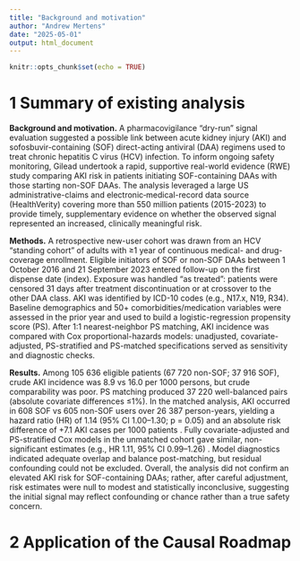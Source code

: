 ```yaml
---
title: "Background and motivation"
author: "Andrew Mertens"
date: "2025-05-01"
output: html_document
---
```


```r
knitr::opts_chunk$set(echo = TRUE)
```


# 1 Summary of existing analysis


**Background and motivation.** A pharmacovigilance “dry-run” signal evaluation suggested a possible link between acute kidney injury (AKI) and sofosbuvir-containing (SOF) direct-acting antiviral (DAA) regimens used to treat chronic hepatitis C virus (HCV) infection. To inform ongoing safety monitoring, Gilead undertook a rapid, supportive real-world evidence (RWE) study comparing AKI risk in patients initiating SOF-containing DAAs with those starting non-SOF DAAs. The analysis leveraged a large US administrative-claims and electronic‐medical-record data source (HealthVerity) covering more than 550 million patients (2015-2023) to provide timely, supplementary evidence on whether the observed signal represented an increased, clinically meaningful risk.

**Methods.** A retrospective new-user cohort was drawn from an HCV “standing cohort” of adults with ≥1 year of continuous medical- and drug-coverage enrollment. Eligible initiators of SOF or non-SOF DAAs between 1 October 2016 and 21 September 2023 entered follow-up on the first dispense date (index). Exposure was handled “as treated”: patients were censored 31 days after treatment discontinuation or at crossover to the other DAA class. AKI was identified by ICD-10 codes (e.g., N17.x, N19, R34). Baseline demographics and 50+ comorbidities/medication variables were assessed in the prior year and used to build a logistic-regression propensity score (PS). After 1:1 nearest-neighbor PS matching, AKI incidence was compared with Cox proportional-hazards models: unadjusted, covariate-adjusted, PS-stratified and PS-matched specifications served as sensitivity and diagnostic checks.

**Results.** Among 105 636 eligible patients (67 720 non-SOF; 37 916 SOF), crude AKI incidence was 8.9 vs 16.0 per 1000 persons, but crude comparability was poor. PS matching produced 37 220 well-balanced pairs (absolute covariate differences ≤1%). In the matched analysis, AKI occurred in 608 SOF vs 605 non-SOF users over 26 387 person-years, yielding a hazard ratio (HR) of 1.14 (95% CI 1.00–1.30; p = 0.05) and an absolute risk difference of +7.1 AKI cases per 1000 patients . Fully covariate-adjusted and PS-stratified Cox models in the unmatched cohort gave similar, non-significant estimates (e.g., HR 1.11, 95% CI 0.99–1.26) . Model diagnostics indicated adequate overlap and balance post-matching, but residual confounding could not be excluded. Overall, the analysis did not confirm an elevated AKI risk for SOF-containing DAAs; rather, after careful adjustment, risk estimates were null to modest and statistically inconclusive, suggesting the initial signal may reflect confounding or chance rather than a true safety concern.


# 2 Application of the Causal Roadmap
